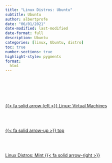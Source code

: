 ```yaml
---
title: "Linux Distros: Ubuntu"
subtitle: Ubuntu
author: albertprofe
date: "06/01/2021"
date-modified: last-modified
date-format: full
description: Ubuntu
categories: [linux, Ubuntu, distro]
toc: true
number-sections: true
highlight-style: pygments
format:
  html
---
```




<!--- navLinks -->
<br><br>
<div class=row>
<br>
<div class='column left previous'>
<br>
[{{< fa solid arrow-left >}} Linux: Virtual Machines](/linux/linux-what-vm.qmd)
<br>
</div>
<br>
<div class='column center'>
<br>
[{{< fa solid arrow-up >}} top](#top)
<br>
</div>
<br>
<div class='column right next'>
<br>
[Linux Distros: Mint  {{< fa solid arrow-right >}}](/linux/linux-distros-mint.qmd)
<br>
</div>
<br>
</div>
